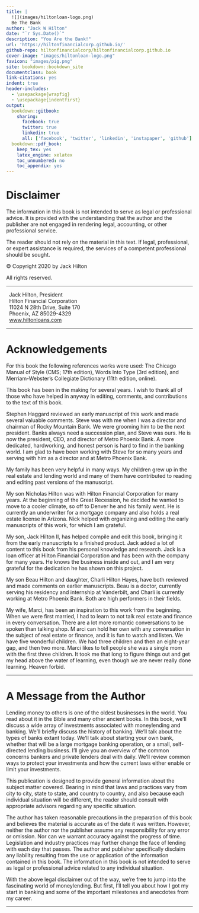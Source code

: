 ```yaml
--- 
title: |
  ![](images/hiltonloan-logo.png)  
  Be The Bank
author: "Jack W Hilton"
date: "`r Sys.Date()`"
description: "You Are the Bank!"
url: 'https://hiltonfinancialcorp.github.io/'
github-repo: hiltonfinancialcorp/hiltonfinancialcorp.github.io
cover-image: "images/hiltonloan-logo.png"
favicon: "images/pig.png"
site: bookdown::bookdown_site
documentclass: book
link-citations: yes
indent: true
header-includes:
  - \usepackage{wrapfig}
  - \usepackage{indentfirst}
output: 
  bookdown::gitbook:
    sharing:
      facebook: true
      twitter: true
      linkedin: true
      all: ['facebook', 'twitter', 'linkedin', 'instapaper', 'github']
  bookdown::pdf_book:
    keep_tex: yes
    latex_engine: xelatex
    toc_unnumbered: no
    toc_appendix: yes
---
```



# Disclaimer {- #disclaimer}

The information in this book is not intended to serve as legal or professional advice. 
It is provided with the understanding that the author and the publisher are not engaged in rendering legal, accounting, or other professional service.

The reader should not rely on the material in this text. 
If legal, professional, or expert assistance is required, the services of a competent professional should be sought. 

© Copyright 2020 by Jack Hilton 

All rights reserved.

---

|   Jack Hilton, President
|   Hilton Financial Corporation 
|   11024 N 28th Drive, Suite 170 
|   Phoenix, AZ 85029-4329
|   [www.hiltonloans.com](https://www.hiltonloans.com/)

---

# Acknowledgements {- #acknowledgements}

For this book the following references works were used: 
The Chicago Manual of Style (CMS; 17th edition), 
Words Into Type (3rd edition), 
and Merriam-Webster’s Collegiate Dictionary (11th edition, online).

This book has been in the making for several years. 
I wish to thank all of those who have helped in anyway in editing, comments, and contributions to the text of this book.

Stephen Haggard reviewed an early manuscript of this work and made several valuable comments. 
Steve was with me when I was a director and chairman of Rocky Mountain Bank. 
We were grooming him to be the next president. 
Banks always need a succession plan, and Steve was ours. 
He is now the president, CEO, and director of Metro Phoenix Bank. 
A more dedicated, hardworking, and honest person is hard to find in the banking world. 
I am glad to have been working with Steve for so many years and serving with him as a director and at Metro Phoenix Bank. 

My family has been very helpful in many ways. 
My children grew up in the real estate and lending world 
and many of them have contributed to reading and editing past versions of the manuscript.

My son Nicholas Hilton was with Hilton Financial Corporation for many years. 
At the beginning of the Great Recession, 
he decided he wanted to move to a cooler climate, 
so off to Denver he and his family went. 
He is currently an underwriter for a mortgage company and also holds a real estate license in Arizona. 
Nick helped with organizing and editing the early manuscripts of this work, for which I am grateful.

My son, Jack Hilton II, has helped compile and edit this book, 
bringing it from the early manuscripts to a finished product. 
Jack added a lot of content to this book from his personal knowledge and research. 
Jack is a loan officer at Hilton Financial Corporation 
and has been with the company for many years. 
He knows the business inside and out, 
and I am very grateful for the dedication he has shown on this project.

My son Beau Hilton and daughter, Charli Hilton Hayes, 
have both reviewed and made comments on earlier manuscripts. 
Beau is a doctor, currently serving his residency and internship at Vanderbilt, 
and Charli is currently working at Metro Phoenix Bank. 
Both are high performers in their fields.

My wife, Marci, has been an inspiration to this work from the beginning. 
When we were first married, I had to learn to not talk real estate and finance in every conversation. 
There are a lot more romantic conversations to be spoken than talking shop. M
arci can hold her own with any conversation in the subject of real estate or finance, 
and it is fun to watch and listen. 
We have five wonderful children. 
We had three children and then an eight-year gap, and then two more. 
Marci likes to tell people she was a single mom with the first three children. 
It took me that long to figure things out and get my head above the water of learning, 
even though we are never really done learning. 
Heaven forbid.

---

# A Message from the Author {- #authormessage}

Lending money to others is one of the oldest businesses in the world. 
You read about it in the Bible and many other ancient books. 
In this book, we’ll discuss a wide array of investments associated with moneylending and banking. 
We’ll briefly discuss the history of banking. 
We’ll talk about the types of banks extant today. 
We’ll talk about starting your own bank, 
whether that will be a large mortgage banking operation, 
or a small, self-directed lending business. 
I’ll give you an overview of the common concerns bankers and private lenders deal with daily. 
We’ll review common ways to protect your investments and how the current laws either enable or limit your investments.

This publication is designed to provide general information about the subject matter covered. 
Bearing in mind that laws and practices vary from city to city, state to state, and country to country, 
and also because each individual situation will be different, 
the reader should consult with appropriate advisors regarding any specific situation. 

The author has taken reasonable precautions in the preparation of this book 
and believes the material is accurate as of the date it was written. 
However, neither the author nor the publisher assume any responsibility for any error or omission. 
Nor can we warrant accuracy against the progress of time. 
Legislation and industry practices may further change the face of lending with each day that passes. 
The author and publisher specifically disclaim any liability resulting from the use or application of the information contained in this book. 
The information in this book is not intended to serve as legal or professional advice related to any individual situation.

With the above legal disclaimer out of the way, 
we’re free to jump into the fascinating world of moneylending. 
But first, I’ll tell you about how I got my start in banking 
and some of the important milestones and anecdotes from my career. 


---
